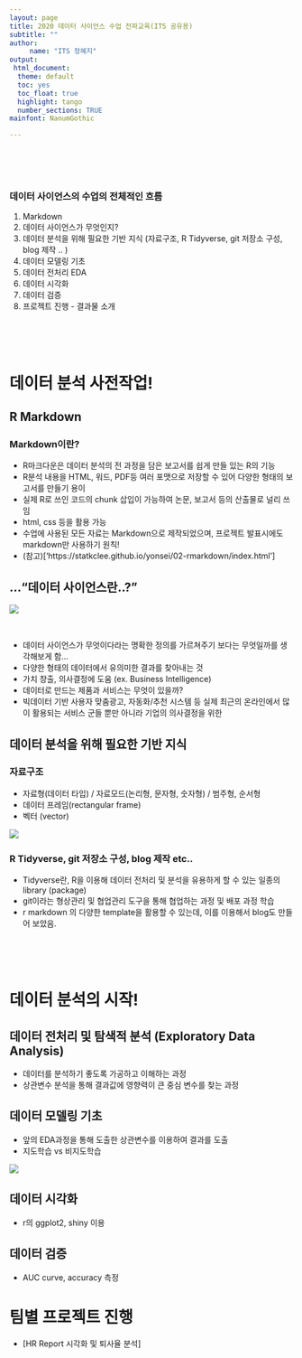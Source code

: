 ```yaml
---
layout: page
title: 2020 데이터 사이언스 수업 전파교육(ITS 공유용)
subtitle: ""
author:  
     name: "ITS 정혜지"
output: 
 html_document:
  theme: default
  toc: yes
  toc_float: true
  highlight: tango
  number_sections: TRUE
mainfont: NanumGothic

---
```





<br>
<br>
<br>




<h3> **데이터 사이언스의 수업의 전체적인 흐름** </h3>

1. Markdown
2. 데이터 사이언스가 무엇인지?
3. 데이터 분석을 위해 필요한 기반 지식 (자료구조, R Tidyverse, git 저장소 구성, blog 제작 .. )
4. 데이터 모델링 기초
5. 데이터 전처리 EDA
6. 데이터 시각화
7. 데이터 검증
8. 프로젝트 진행 - 결과물 소개 





<br>
<br>
<br>

# 데이터 분석 사전작업!

## R Markdown

### Markdown이란? 

- R마크다운은 데이터 분석의 전 과정을 담은 보고서를 쉽게 만들 있는 R의 기능
- R분석 내용을 HTML, 워드, PDF등 여러 포맷으로 저장할 수 있어 다양한 형태의 보고서를 만들기 용이
- 실제 R로 쓰인 코드의 chunk 삽입이 가능하여 논문, 보고서 등의 산출물로 널리 쓰임
- html, css 등을 활용 가능
- 수업에 사용된 모든 자료는 Markdown으로 제작되었으며, 프로젝트 발표시에도 markdown만 사용하기 원칙!
- (참고)['https://statkclee.github.io/yonsei/02-rmarkdown/index.html']

## ..."데이터 사이언스란..?"

<img src="https://d8it4huxumps7.cloudfront.net/bites/wp-content/uploads/2019/07/29124610/What-it-takes-to-be-a-great-Data-Scientist.png?d=700x400">

<br>

- 데이터 사이언스가 무엇이다라는 명확한 정의를 가르쳐주기 보다는 무엇일까를 생각해보게 함...
- 다양한 형태의 데이터에서 유의미한 결과를 찾아내는 것 
- 가치 창출, 의사결정에 도움 (ex. Business Intelligence)
- 데이터로 만드는 제품과 서비스는 무엇이 있을까? 
- 빅데이터 기반 사용자 맞춤광고, 자동화/추천 시스템 등 실제 최근의 온라인에서 많이 활용되는 서비스 군들 뿐만 아니라 기업의 의사결정을 위한 

## 데이터 분석을 위해 필요한 기반 지식 

### 자료구조 

- 자료형(데이터 타입) / 자료모드(논리형, 문자형, 숫자형) / 범주형, 순서형
- 데이터 프레임(rectangular frame)
- 벡터 (vector)

<img src="https://i0.wp.com/nusbasdata.files.wordpress.com/2018/01/datastructures.png?ssl=1&w=450">

### R Tidyverse, git 저장소 구성, blog 제작 etc..
- Tidyverse란, R을 이용해 데이터 전처리 및 분석을 유용하게 할 수 있는 일종의 library (package)
- git이라는 형상관리 및 협업관리 도구을 통해 협업하는 과정 및 배포 과정 학습 
- r markdown 의 다양한 template을 활용할 수 있는데, 이를 이용해서 blog도 만들어 보았음. 



<br>
<br>
<br>

# 데이터 분석의 시작! 

## 데이터 전처리 및 탐색적 분석 (Exploratory Data Analysis)
- 데이터를 분석하기 좋도록 가공하고 이해하는 과정
- 상관변수 분석을 통해 결과값에 영향력이 큰 중심 변수를 찾는 과정

## 데이터 모델링 기초

- 앞의 EDA과정을 통해 도출한 상관변수를 이용하여 결과를 도출
- 지도학습 vs 비지도학습 

<img src="http://postfiles10.naver.net/MjAyMDAzMjBfNjIg/MDAxNTg0NjgxMzkwNDA3.phXztVskcaZOCMWsWZEbLRUCMFajGyEbS_5umsbJ7nMg.7zJtOoA7QIlRS6upLzUmd_N8U7AF_2iQsS-t7QO7HBwg.PNG.k0sm0s1/untitled.png?type=w966">

## 데이터 시각화

- r의 ggplot2, shiny 이용

## 데이터 검증

- AUC curve, accuracy 측정

# 팀별 프로젝트 진행

- [HR Report 시각화 및 퇴사율 분석]